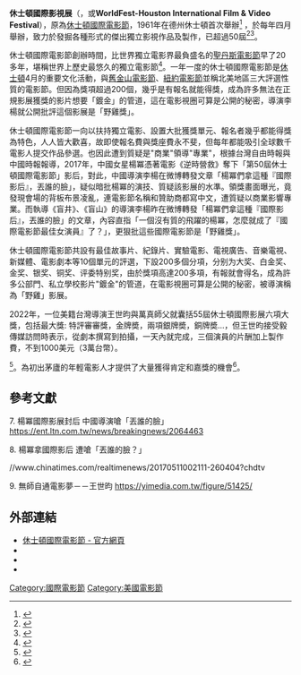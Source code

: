 {{disputed|time=2018-06-07T02:03:53+00:00}}
{{citecheck|time=2018-05-01T12:20:28+00:00}}
{{noteTA
|1=zh-hans:休斯敦;zh-hk:侯斯頓;zh-tw:休士頓;
}}
{{Infobox Film Festival|
| name        = 休士頓國際影視展WorldFest-Houston International Film & Video Festival
| image       = 
| caption     = 
| host        = 休士頓電影協會（Houston Film Society）
| number      = 55-60 shown
| location    = 美國德州休士頓
| website     = http://www.worldfest.org/
}}

'''休士頓國際影視展'''（{{lang|en|'''WorldFest-Houston International Film Festival'''}}，或'''WorldFest-Houston International Film & Video Festival'''），原為[[休士頓國際電影節|休士頓國際電影節]]，1961年在德州休士頓首次舉辦<ref name="Book 3">{{cite book|last=Turner|first=Barry|title=The Screenwriter's Handbook: The Essential Companion for All Screenwriters|year=2008|publisher=Macmillan|isbn=0312379544|pages=252|url=http://books.google.com/books?id=98F5AYzEvosC&pg=PA252&dq=%22WorldFest+Houston%22+events&hl=en&sa=X&ei=iTzZT_-ZGKji2QWum9i9Dw&ved=0CFAQ6AEwBA#v=onepage&q=%22WorldFest%20Houston%22%20events&f=false|access-date=2014-07-13|archive-date=2014-07-23|archive-url=https://web.archive.org/web/20140723044710/http://books.google.com/books?id=98F5AYzEvosC&pg=PA252&dq=%22WorldFest+Houston%22+events&hl=en&sa=X&ei=iTzZT_-ZGKji2QWum9i9Dw&ved=0CFAQ6AEwBA#v=onepage&q=%22WorldFest%20Houston%22%20events&f=false|dead-url=no}}</ref> 
，於每年四月舉辦，致力於發掘各種形式的傑出獨立影視作品及製作，已超過50屆<ref name="Book 1">{{cite book|last=Compton|first=Jeffrey|title=Arts America|year=2009|publisher=Huntington Press Inc.|isbn=1935396358|pages=36|url=http://books.google.com/books?id=1Nl__jDIuHIC&dq=%22WorldFest+Houston%22&source=gbs_navlinks_s|access-date=2014-07-13|archive-date=2014-07-16|archive-url=https://web.archive.org/web/20140716021609/http://books.google.com/books?id=1Nl__jDIuHIC&dq=%22WorldFest+Houston%22&source=gbs_navlinks_s|dead-url=no}}</ref><ref name="Book 2">{{cite book|last=Gaydos|first=Steven|title=The Variety guide to film festivals: the ultimate insider's guide to film festivals around the world|year=1998|publisher=Berkley Pub.|isbn=0399524428|url=http://books.google.com/books?id=4gllAAAAMAAJ&q=%22WorldFest+Houston%22+events&dq=%22WorldFest+Houston%22+events&hl=en&sa=X&ei=iTzZT_-ZGKji2QWum9i9Dw&ved=0CFYQ6AEwBQ|access-date=2014-07-13|archive-date=2014-07-28|archive-url=https://web.archive.org/web/20140728013905/http://books.google.com/books?id=4gllAAAAMAAJ&q=%22WorldFest+Houston%22+events&dq=%22WorldFest+Houston%22+events&hl=en&sa=X&ei=iTzZT_-ZGKji2QWum9i9Dw&ved=0CFYQ6AEwBQ|dead-url=no}}</ref>。

休士頓國際電影節創辦時間，比世界獨立電影界最負盛名的[[聖丹斯電影節|聖丹斯電影節]]早了20多年，堪稱世界上歷史最悠久的獨立電影節<ref>{{cite news|url=http://www.houstonpress.com/arts/worldfest-houston-celebrates-independent-and-international-cinema-9381586|title=WorldFest-Houston Celebrates 50 Years of the Best in Video, Film and Commercials|publisher=[[Houston_Press|Houston Press]]|date=2017年4月25日|accessdate=2017年4月25日|archive-date=2019年6月29日|archive-url=https://web.archive.org/web/20190629113022/https://www.houstonpress.com/arts/worldfest-houston-celebrates-independent-and-international-cinema-9381586|dead-url=no}}</ref>。{{Failed verification|date=2018年6月}}一年一度的休士頓國際電影節是[[休士頓|休士頓]]4月的重要文化活動，與[[舊金山電影節|舊金山電影節]]、[[紐約電影節|紐約電影節]]並稱北美地區三大評選性質的電影節。但因為獎項超過200個，幾乎是有報名就能得獎，成為許多無法在正規影展獲獎的影片想要「鍍金」的管道，這在電影視圈可算是公開的秘密，導演李楊就公開批評這個影展是「野雞獎」。

休士頓國際電影節一向以扶持獨立電影、設置大批獲獎單元、報名者幾乎都能得獎為特色，人人皆大歡喜，故即使報名費與獎座費永不斐，但每年都能吸引全球數千電影人提交作品參選。也因此遭到質疑是"商業"領導"專業"，根據台灣自由時報與中國時報報導，2017年，中國女星楊冪憑著電影《逆時營救》奪下「第50屆休士頓國際電影節」影后，對此，中國導演李楊在微博轉發文章「楊冪們拿這種『國際影后』，丟誰的臉」，疑似暗批楊冪的演技、質疑該影展的水準。領獎畫面曝光，竟發現會場的背板布景凌亂，連電影節名稱和贊助商都寫中文，遭質疑以商業影響專業。而執導《盲井》、《盲山》的導演李楊昨在微博轉發「楊冪們拿這種『國際影后』，丟誰的臉」的文章，內容直指「一個沒有質的飛躍的楊冪，怎麼就成了『國際電影節最佳女演員』了？」，更狠批這些國際電影節是「野雞獎」。

休士頓國際電影節共設有最佳故事片、紀錄片、實驗電影、電視廣告、音樂電視、新媒體、電影劇本等10個單元的評選，下設200多個分項，分别为大奖、白金奖、金奖、银奖、铜奖、评委特别奖，由於獎項高達200多項，有報就會得名，成為許多公部門、私立學校影片"鍍金"的管道，在電影視圈可算是公開的秘密，被導演稱為「野雞」影展。

2022年，一位美籍台灣導演王世昀與萬真師父就囊括55屆休士頓國際影展六項大獎，包括最大獎: 特評審審獎，金牌奬，兩項銀牌奬，銅牌奬...，但王世昀接受毅傳媒訪問時表示，從劇本撰寫到拍攝，一天內就完成，三個演員的片酬加上製作費，不到1000美元（3萬台幣）。

<ref>{{cite news|url=http://www.chinatimes.com/realtimenews/20161111000942-260405|title=李安躍國際叩門磚！第50屆「休士頓國際影展」開跑|publisher=[[中時電子報|中時電子報]]|date=2016年11月11日|accessdate=2016年11月11日|archive-date=2016年11月11日|archive-url=https://web.archive.org/web/20161111155038/http://www.chinatimes.com/realtimenews/20161111000942-260405|dead-url=no}}</ref>。{{Failed verification|date=2018年6月}}為初出茅廬的年輕電影人才提供了大量獲得肯定和嘉獎的機會<ref>{{cite news|url=https://www.prnewswire.com/news-releases/nominated-by-the-51st-annual-worldfest-houston-ipcf-production-pakeriran-grasps-international-attention-300636895.html|title=Nominated by the 51st Annual WorldFest-Houston IPCF Production, Pakeriran, Grasps International Attention|publisher=[[Cision|Cision]]|date=2018年4月25日|accessdate=2018年4月25日|archive-date=2020年11月9日|archive-url=https://web.archive.org/web/20201109003510/https://www.prnewswire.com/news-releases/nominated-by-the-51st-annual-worldfest-houston-ipcf-production-pakeriran-grasps-international-attention-300636895.html|dead-url=no}}</ref>。{{dubious|date=2018年6月|reason=宣传稿}}

== 參考文獻 ==
{{Reflist}}

7.  楊冪國際影展封后 中國導演嗆「丟誰的臉」
https://ent.ltn.com.tw/news/breakingnews/2064463

8. 楊冪拿國際影后 遭嗆「丟誰的臉？」

//www.chinatimes.com/realtimenews/20170511002111-260404?chdtv

9. 無師自通電影夢－－王世昀
https://yimedia.com.tw/figure/51425/
== 外部連結 ==
* [https://worldfest.org/ 休士頓國際電影節 - 官方網頁] {{Wayback|url=https://worldfest.org/ |date=20180814233526 }}
* {{Twitter|worldfest}}
* {{Facebook|worldfest}}
* {{Instagram|worldfesthouston}}

[[Category:國際電影節|Category:國際電影節]]
[[Category:美國電影節|Category:美國電影節]]